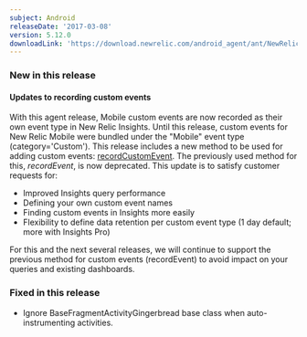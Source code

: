 ```yaml
---
subject: Android
releaseDate: '2017-03-08'
version: 5.12.0
downloadLink: 'https://download.newrelic.com/android_agent/ant/NewRelic_Android_Agent_5.12.0.zip'
---
```


### New in this release

#### Updates to recording custom events

With this agent release, Mobile custom events are now recorded as their own event type in New Relic Insights. Until this release, custom events for New Relic Mobile were bundled under the "Mobile" event type (category='Custom'). This release includes a new method to be used for adding custom events: [recordCustomEvent](https://docs.newrelic.com/docs/mobile-monitoring/new-relic-mobile-android/android-sdk-api/record-custom-event). The previously used method for this, _recordEvent_, is now deprecated. This update is to satisfy customer requests for:

* Improved Insights query performance
* Defining your own custom event names
* Finding custom events in Insights more easily
* Flexibility to define data retention per custom event type (1 day default; more with Insights Pro)

For this and the next several releases, we will continue to support the previous method for custom events (recordEvent) to avoid impact on your queries and existing dashboards.

### Fixed in this release

* Ignore BaseFragmentActivityGingerbread base class when auto-instrumenting activities.
